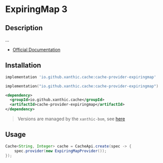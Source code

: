 
# ExpiringMap 3

## Description

...

- [Official Documentation](https://github.com/jhalterman/expiringmap#expiringmap)

## Installation

<Tabs groupId="dependency">
<TabItem value="gradle-groovy" label="Gradle - Groovy">

```groovy
implementation 'io.github.xanthic.cache:cache-provider-expiringmap'
```

</TabItem>
<TabItem value="gradle-kotlin" label="Gradle - Kotlin DSL">

```kotlin
implementation("io.github.xanthic.cache:cache-provider-expiringmap")
```

</TabItem>
<TabItem value="maven" label="Maven">

```xml
<dependency>
  <groupId>io.github.xanthic.cache</groupId>
  <artifactId>cache-provider-expiringmap</artifactId>
</dependency>
```

</TabItem>
</Tabs>

> Versions are managed by the `xanthic-bom`, see [here](../getting-started/installation)

## Usage

```java
Cache<String, Integer> cache = CacheApi.create(spec -> {
    spec.provider(new ExpiringMapProvider());
});
```

